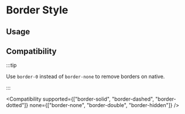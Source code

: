 
# Border Style

## Usage

<Usage />

## Compatibility

:::tip

Use `border-0` instead of `border-none` to remove borders on native.

:::

<Compatibility
  supported={["border-solid", "border-dashed", "border-dotted"]}
  none={["border-none", "border-double", "border-hidden"]}
/>
